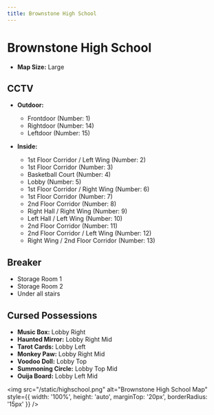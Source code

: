 ```yaml
---
title: Brownstone High School
---
```


# Brownstone High School

- **Map Size:** Large

## CCTV

- **Outdoor:** 

    - Frontdoor (Number: 1)
    - Rightdoor (Number: 14)
    - Leftdoor (Number: 15) 

- **Inside:**

    - 1st Floor Corridor / Left Wing (Number: 2)
    - 1st Floor Corridor (Number: 3)
    - Basketball Court (Number: 4)
    - Lobby (Number: 5)
    - 1st Floor Corridor / Right Wing (Number: 6)
    - 1st Floor Corridor (Number: 7)
    - 2nd Floor Corridor (Number: 8)
    - Right Hall / Right Wing (Number: 9)
    - Left Hall / Left Wing (Number: 10)
    - 2nd Floor Corridor (Number: 11)
    - 2nd Floor Corridor / Left Wing (Number: 12)
    - Right Wing / 2nd Floor Corridor (Number: 13)

## Breaker

- Storage Room 1
- Storage Room 2
- Under all stairs

## Cursed Possessions

- **Music Box:** Lobby Right
- **Haunted Mirror:** Lobby Right Mid
- **Tarot Cards:** Lobby Left
- **Monkey Paw:** Lobby Right Mid
- **Voodoo Doll:** Lobby Top
- **Summoning Circle:** Lobby Top Mid
- **Ouija Board:** Lobby Left Mid

<img src="/static/highschool.png" alt="Brownstone High School Map" style={{ width: '100%', height: 'auto', marginTop: '20px', borderRadius: '15px' }} />
